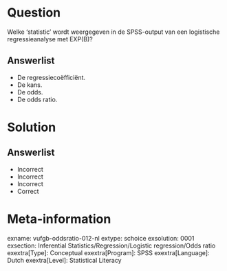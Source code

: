 Question
========

Welke ‘statistic’ wordt weergegeven in de SPSS-output van een logistische regressieanalyse met EXP(B)?
  
Answerlist
----------
* De regressiecoëfficiënt.
* De kans.
* De odds.
* De odds ratio.

Solution
========

Answerlist
----------
* Incorrect
* Incorrect
* Incorrect
* Correct

Meta-information
================
exname: vufgb-oddsratio-012-nl
extype: schoice
exsolution: 0001
exsection: Inferential Statistics/Regression/Logistic regression/Odds ratio
exextra[Type]: Conceptual
exextra[Program]: SPSS
exextra[Language]: Dutch
exextra[Level]: Statistical Literacy